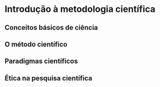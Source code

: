# Introdução à metodologia científica 

## Conceitos básicos de ciência

## O método científico

## Paradigmas científicos

## Ética na pesquisa científica

